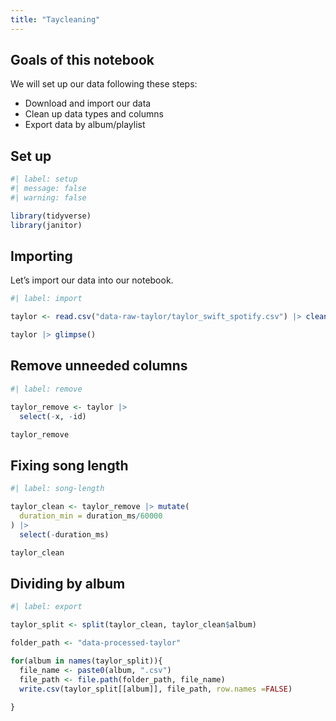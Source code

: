 ```yaml
---
title: "Taycleaning"
---
```


## Goals of this notebook

We will set up our data following these steps:

- Download and import our data
- Clean up data types and columns
- Export data by album/playlist

## Set up

```r

#| label: setup
#| message: false
#| warning: false

library(tidyverse)
library(janitor)

```

## Importing

Let's import our data into our notebook.

```r

#| label: import

taylor <- read.csv("data-raw-taylor/taylor_swift_spotify.csv") |> clean_names()

taylor |> glimpse()
```

## Remove unneeded columns

```r

#| label: remove

taylor_remove <- taylor |>
  select(-x, -id)

taylor_remove

```

## Fixing song length

```r

#| label: song-length

taylor_clean <- taylor_remove |> mutate(
  duration_min = duration_ms/60000
) |>
  select(-duration_ms)

taylor_clean

```

## Dividing by album

```r

#| label: export

taylor_split <- split(taylor_clean, taylor_clean$album)

folder_path <- "data-processed-taylor"

for(album in names(taylor_split)){
  file_name <- paste0(album, ".csv")
  file_path <- file.path(folder_path, file_name)
  write.csv(taylor_split[[album]], file_path, row.names =FALSE)
  
}
```

